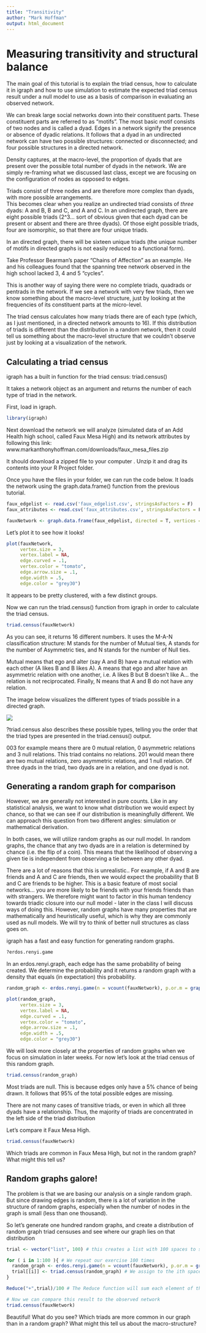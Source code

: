 ```yaml
---
title: "Transitivity"
author: "Mark Hoffman"
output: html_document
---
```


# Measuring transitivity and structural balance

The main goal of this tutorial is to explain the triad census, how to calculate it in igraph and how to use simulation to estimate the expected triad census result under a null model to use as a basis of comparison in evaluating an observed network. 

We can break large social networks down into their constituent parts. These constituent parts are referred to as "motifs". The most basic motif consists of two nodes and is called a dyad. Edges in a network signify the presence or absence of dyadic relations. It follows that a dyad in an undirected network can have two possible structures: connected or disconnected; and four possible structures in a directed network.

Density captures, at the macro-level, the proportion of dyads that are present over the possible total number of dyads in the network. We are simply re-framing what we discussed last class, except we are focusing on the configuration of nodes as opposed to edges.

Triads consist of three nodes and are therefore more complex than dyads, with more possible arrangements.  
This becomes clear when you realize an undirected triad consists of _three_ dyads: A and B, B and C, and A and C. 
In an undirected graph, there are eight possible triads (2^3... sort of obvious given that each dyad can be present or absent and there are three dyads). Of those eight possible triads, four are isomorphic, so that there are four unique triads. 

In an directed graph, there will be sixteen unique triads (the unique number of motifs in directed graphs is not easily reduced to a functional form).

Take Professor Bearman's paper "Chains of Affection" as an example. He and his colleagues found that the spanning tree network observed in the high school lacked 3, 4 and 5 "cycles".

This is another way of saying there were no complete triads, quadrads or pentrads in the network.  If we see a network with very few triads, then we know something about the macro-level structure, just by looking at the frequencies of its constituent parts at the micro-level.

The triad census calculates how many triads there are of each type (which, as I just mentioned, in a directed network amounts to 16).  If this distribution of triads is different than the distribution in a random network, then it could tell us something about the macro-level structure that we couldn't observe just by looking at a visualization of the network.

## Calculating a triad census

igraph has a built in function for the triad census: triad.census()

It takes a network object as an argument and returns the number of each type of triad in the network.

First, load in igraph.
```r
library(igraph)
```

Next download the network we will analyze (simulated data of an Add Health high school, called Faux Mesa High) and its network attributes by following this link:
www.markanthonyhoffman.com/downloads/faux_mesa_files.zip

It should download a zipped file to your computer . Unzip it and drag its contents into your R Project folder. 

Once you have the files in your folder, we can run the code below. It loads the network using the graph.data.frame() function from the previous tutorial.

```r
faux_edgelist <- read.csv('faux_edgelist.csv', stringsAsFactors = F)
faux_attributes <- read.csv('faux_attributes.csv', stringsAsFactors = F)

fauxNetwork <- graph.data.frame(faux_edgelist, directed = T, vertices = faux_attributes)
```

Let's plot it to see how it looks!
```r
plot(fauxNetwork,  
     vertex.size = 3, 
     vertex.label = NA, 
     edge.curved = .1, 
     vertex.color = "tomato", 
     edge.arrow.size = .1, 
     edge.width = .5, 
     edge.color = "grey30")
```


It appears to be pretty clustered, with a few distinct groups. 

Now we can run the triad.census() function from igraph in order to calculate the triad census.
```r
triad.census(fauxNetwork)
```

As you can see, it returns 16 different numbers.  It uses the M-A-N classification structure: M stands for the number of Mutual ties, A stands for the number of Asymmetric ties, and N stands for the number of Null ties. 

Mutual means that ego and alter (say A and B) have a mutual relation with each other (A likes B and B likes A). A means that ego and alter have an asymmetric relation with one another, i.e. A likes B but B doesn't like A... the relation is not reciprocated. Finally, N means that A and B do not have any relation.

The image below visualizes the different types of triads possible in a directed graph. 

<img src="Images/triad_census.jpg"/>

?triad.census also describes these possible types, telling you the order that the triad types are presented in the triad.census() output.

003 for example means there are 0 mutual relation, 0 asymmetric relations and 3 null relations. This triad contains no relations. 201 would mean there are two mutual relations, zero asymmetric relations, and 1 null relation. Of three dyads in the triad, two dyads are in a relation, and one dyad is not.

## Generating a random graph for comparison

However, we are generally not interested in pure counts. Like in any statistical analysis, we want to know what distribution we would expect by chance, so that we can see if our distribution is meaningfully different. We can approach this question from two different angles: simulation or mathematical derivation.

In both cases, we will utilize random graphs as our null model. In random graphs, the chance that any two dyads are in a relation is determined by chance (i.e. the flip of a coin). This means that the likelihood of observing a given tie is independent from observing a tie between any other dyad.

There are a lot of reasons that this is unrealistic.. For example, if A and B are friends and A and C are friends, then we would expect the probability that B and C are friends to be higher. This is a basic feature of most social networks... you are more likely to be friends with your friends friends than with strangers. We therefore might want to factor in this human tendency towards triadic closure into our null model - later in the class I will discuss ways of doing this. However, random graphs have many properties that are mathematically and heuristically useful, which is why they are commonly used as null models. We will try to think of better null structures as class goes on.

igraph has a fast and easy function for generating random graphs. 
```r
?erdos.renyi.game
```

In an erdos.renyi.graph, each edge has the same probability of being created.  We determine the probability and it returns a random graph with a density that equals (in expectation) this probability.

```r
random_graph <- erdos.renyi.game(n = vcount(fauxNetwork), p.or.m = graph.density(fauxNetwork), directed = TRUE) # where n is the number of nodes, p.or.m is the probability of drawing an edge, directed is whether the network is directed or not

plot(random_graph,  
     vertex.size = 3, 
     vertex.label = NA, 
     edge.curved = .1, 
     vertex.color = "tomato", 
     edge.arrow.size = .1, 
     edge.width = .5, 
     edge.color = "grey30")
```

We will look more closely at the properties of random graphs when we focus on simulation in later weeks. For now let's look at the triad census of this random graph.
```r
triad.census(random_graph)
```

Most triads are null. This is because edges only have a 5% chance of being drawn. It follows that 95% of the total possible edges are missing.

There are not many cases of transitive triads, or even in which all three dyads have a relationship. Thus, the majority of triads are concentrated in the left side of the triad distribution

Let's compare it Faux Mesa High. 
```r
triad.census(fauxNetwork)
```

Which triads are common in Faux Mesa High, but not in the random graph? What might this tell us?

## Random graphs galore!

The problem is that we are basing our analysis on a single random graph.  But since drawing edges is random, there is a lot of variation in the structure of random graphs, especially when the number of nodes in the graph is small (less than one thousand).

So let's generate one hundred random graphs, and create a distribution of random graph triad censuses and see where our graph lies on that distribution

```r
trial <- vector("list", 100) # this creates a list with 100 spaces to store things.  We will store each result here. 

for ( i in 1:100 ){ # We repeat our exercise 100 times
  random_graph <- erdos.renyi.game(n = vcount(fauxNetwork), p.or.m = graph.density(fauxNetwork), directed = TRUE) 
  trial[[i]] <- triad.census(random_graph) # We assign to the ith space the result. So for the first iteration, it will assign the result to the first space in the list
}

Reduce("+",trial)/100 # The Reduce function will sum each element of the vectors in the list. We divide these values by 100 (the number of iterations) to get the average value for each type of triad for the 100 random graphs we generated

# Now we can compare this result to the observed network
triad.census(fauxNetwork)
```

Beautiful! What do you see? Which triads are more common in our graph than in a random graph? What might this tell us about the macro-structure?